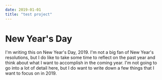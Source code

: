 ```yaml
---
date: 2019-01-01
title: "test project"
---
```

# New Year's Day
I'm writing this on New Year's Day, 2019. I'm not a big fan of New Year's resolutions, but I do like to take some time to reflect on the past year and think about what I want to accomplish in the coming year. I'm not going to go into a lot of detail here, but I do want to write down a few things that I want to focus on in 2019.